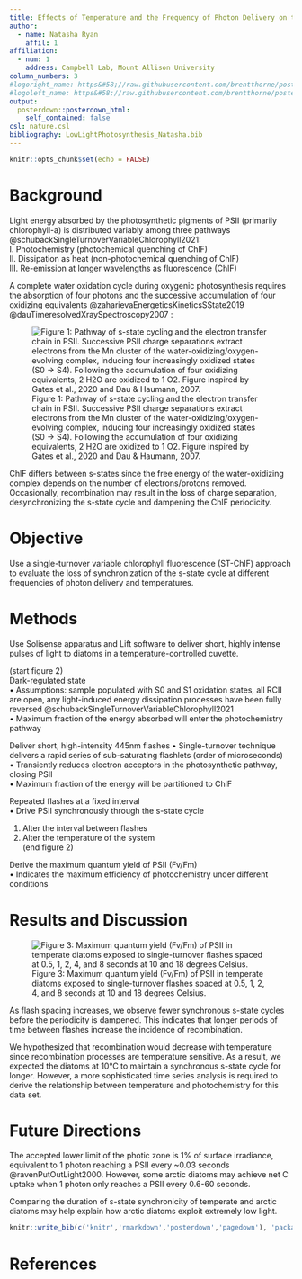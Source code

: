 ```yaml
---
title: Effects of Temperature and the Frequency of Photon Delivery on the Loss of Synchronization of the S-State Cycle of Photosystem II 
author:
  - name: Natasha Ryan
    affil: 1
affiliation:
  - num: 1
    address: Campbell Lab, Mount Allison University 
column_numbers: 3
#logoright_name: https&#58;//raw.githubusercontent.com/brentthorne/posterdown/master/images/betterhexlogo.png
#logoleft_name: https&#58;//raw.githubusercontent.com/brentthorne/posterdown/master/images/betterhexlogo.png
output: 
  posterdown::posterdown_html:
    self_contained: false
csl: nature.csl
bibliography: LowLightPhotosynthesis_Natasha.bib
---
```


```r
knitr::opts_chunk$set(echo = FALSE)
```

# Background
Light energy absorbed by the photosynthetic pigments of PSII (primarily chlorophyll-a) is distributed variably among three pathways @schubackSingleTurnoverVariableChlorophyll2021:    
   I.	Photochemistry (photochemical quenching of ChlF)    
   II.	Dissipation as heat (non-photochemical quenching of ChlF)   
   III.	Re-emission at longer wavelengths as fluorescence (ChlF)    

A complete water oxidation cycle during oxygenic photosynthesis requires the absorption of four photons and the successive accumulation of four oxidizing equivalents @zaharievaEnergeticsKineticsSState2019 @dauTimeresolvedXraySpectroscopy2007 : 

![Figure 1: Pathway of s-state cycling and the electron transfer chain in PSII. Successive PSII charge separations extract electrons from the Mn cluster of the water-oxidizing/oxygen-evolving complex, inducing four increasingly oxidized states (S0 → S4). Following the accumulation of four oxidizing equivalents, 2 H2O are oxidized to 1 O2. Figure inspired by Gates et al., 2020 and Dau & Haumann, 2007.](Figure_1.png)   

ChlF differs between s-states since the free energy of the water-oxidizing complex depends on the number of electrons/protons removed. Occasionally, recombination may result in the loss of charge separation, desynchronizing the s-state cycle and dampening the ChlF periodicity. 


# Objective    
Use a single-turnover variable chlorophyll fluorescence (ST-ChlF) approach to evaluate the loss of synchronization of the s-state cycle at different frequencies of photon delivery and temperatures.     

# Methods

Use Solisense apparatus and Lift software to deliver short, highly intense pulses of light to diatoms in a temperature-controlled cuvette. 

(start figure 2)    
Dark-regulated state        
   •	Assumptions: sample populated with S0 and S1 oxidation states, all RCII are open, any light-induced energy dissipation processes have been fully reversed @schubackSingleTurnoverVariableChlorophyll2021         
   •	Maximum fraction of the energy absorbed will enter the photochemistry pathway         

Deliver short, high-intensity 445nm flashes 
   •	Single-turnover technique delivers a rapid series of sub-saturating flashlets (order of microseconds)     
   •	Transiently reduces electron acceptors in the photosynthetic pathway, closing PSII    
   •	Maximum fraction of the energy will be partitioned to ChlF    

Repeated flashes at a fixed interval    
   •	Drive PSII synchronously through the s-state cycle    

1.	Alter the interval between flashes    
2.	Alter the temperature of the system     
 (end figure 2)

Derive the maximum quantum yield of PSII (Fv/Fm)    
   •	Indicates the maximum efficiency of photochemistry under different conditions 


# Results and Discussion

![Figure 3: Maximum quantum yield (Fv/Fm) of PSII in temperate diatoms exposed to single-turnover flashes spaced at 0.5, 1, 2, 4, and 8 seconds at 10 and 18 degrees Celsius.](FvFm_vs_Flashnumber_scaled.png)

As flash spacing increases, we observe fewer synchronous s-state cycles before the periodicity is dampened. This indicates that longer periods of time between flashes increase the incidence of recombination. 

We hypothesized that recombination would decrease with temperature since recombination processes are temperature sensitive. As a result, we expected the diatoms at 10°C to maintain a synchronous s-state cycle for longer. However, a more sophisticated time series analysis is required to derive the relationship between temperature and photochemistry for this data set.    

# Future Directions 
The accepted lower limit of the photic zone is 1% of surface irradiance, equivalent to 1 photon reaching a PSII every ~0.03 seconds @ravenPutOutLight2000. However, some arctic diatoms may achieve net C uptake when 1 photon only reaches a PSII every 0.6-60 seconds. 

Comparing the duration of s-state synchronicity of temperate and arctic diatoms may help explain how arctic diatoms exploit extremely low light. 

```r
knitr::write_bib(c('knitr','rmarkdown','posterdown','pagedown'), 'packages.bib')
```

# References

